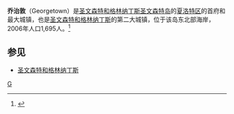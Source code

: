 {{expert|time=2020-02-25T11:39:06+00:00}}
{{noteTA|1=zh-hans:乔治;zh-hk:佐治;zh-tw:喬治}}
{{Infobox settlement
| name                    = 乔治敦
| native_name             = Georgetown
| native_name_lang        = en
| settlement_type         = 镇
| image_skyline           = Cleansing Hotel yard, Georgetown YORYM-TA0101.jpg
| pushpin_map             = Saint Vincent and the Grenadines
| pushpin_map_caption     = 乔治敦在[[圣文森特和格林纳丁斯|圣文森特和格林纳丁斯]]的位置
| coordinates             = {{coord|13|17|10|N|61|07|22|W|region:VC|display=inline,title}}
| subdivision_type        = [[国家|国家]]
| subdivision_name        = {{VCT}}
| subdivision_type1       = [[加勒比地区|岛屿]]
| subdivision_name1       = [[圣文森特岛|圣文森特岛]]
| subdivision_type2       = [[圣文森特和格林纳丁斯行政区划|区]]
| subdivision_name2       = [[夏洛特区|夏洛特区]]
| named_for               = [[乔治三世|乔治三世]]
| unit_pref               = Metric
| elevation_m             = 12
| population_as_of        = 2006年
| population_total        = 1695
| population_density_km2  = auto
| timezone1               = AST
| utc_offset1             = -4
}}
'''乔治敦'''（Georgetown）是[[圣文森特和格林纳丁斯|圣文森特和格林纳丁斯]][[圣文森特岛|圣文森特岛]]的[[夏洛特区|夏洛特区]]的首府和最大城镇，也是[[圣文森特和格林纳丁斯|圣文森特和格林纳丁斯]]的第二大城镇，位于该岛东北部海岸，2006年人口1,695人。<ref>{{cite web|title=Georgetown (St Vincent and the Grenadines)|url=http://discoversvg.com/index.php/en/stvincent/around-st-vincent/leeward-coast|accessdate=29 October 2017|archive-date=2018-01-15|archive-url=https://web.archive.org/web/20180115220523/http://discoversvg.com/index.php/en/stvincent/around-st-vincent/leeward-coast|dead-url=no}}</ref>
== 参见 ==
* [[圣文森特和格林纳丁斯|圣文森特和格林纳丁斯]]

{{SaintVincent-geo-stub}}
[[Category:圣文森特和格林纳丁斯聚居地|G]]